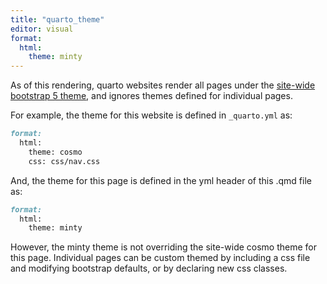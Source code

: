 ```yaml
---
title: "quarto_theme"
editor: visual
format: 
  html: 
    theme: minty
---
```


As of this rendering, quarto websites render all pages under the [site-wide bootstrap 5 theme](https://quarto.org/docs/output-formats/html-themes.html), and ignores themes defined for individual pages.

For example, the theme for this website is defined in `_quarto.yml` as:

``` markdown
format:
  html:
    theme: cosmo
    css: css/nav.css
```

And, the theme for this page is defined in the yml header of this .qmd file as:

``` markdown
format: 
  html: 
    theme: minty
```

However, the minty theme is not overriding the site-wide cosmo theme for this page. Individual pages can be custom themed by including a css file and modifying bootstrap defaults, or by declaring new css classes.
